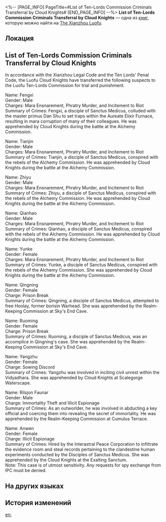 <%-- [PAGE_INFO]
PageTitle=#List of Ten-Lords Commission Criminals Transferral by Cloud Knights#
[END_PAGE_INFO] --%>
{{Дополнить}}
{{Книга Инфобокс
|id           = 278
|partIds      = 190528
|Название     = 
|Изображение  = Иконка Пергамент Сяньчжоу.png
|Мир          = The Xianzhou Luofu
|Томов        = 1
|Автор        = <!--нужно добавить-->
|Описание     = A list of severe offenders handed over to the Ten-Lords Commission by the Cloud Knights, all of whom are guilty of the Ten Unpardonable Sins.
|Том1         = {{tx}}
|Источник1    = {{tx|Отсутствует источник}}
|Персонажи    = Yaoshi
|Фракции      = Interastral Peace Corporation
}}
'''List of Ten-Lords Commission Criminals Transferral by Cloud Knights''' — одна из [[Книги|книг]], которую можно найти на [[The Xianzhou Luofu]].

==Локация==
{{Отметка карты|<!--название карты-->|<!--id отметки-->}}

==List of Ten-Lords Commission Criminals Transferral by Cloud Knights==
In accordance with the Xianzhou Legal Code and the Ten Lords' Penal Code, the Luofu Cloud Knights have transferred the following suspects to the Luofu Ten-Lords Commission for trial and punishment.

Name: Fengxi<br />
Gender: Male<br />
Charges: Mara Ensnarement, Phratry Murder, and Incitement to Riot<br />
Summary of Crimes: Fengxi, a disciple of Sanctus Medicus, colluded with the master primus Dan Shu to set traps within the Aureate Elixir Furnace, resulting in mara corruption of many of their colleagues. He was apprehended by Cloud Knights during the battle at the Alchemy Commission.

Name: Tianjin<br />
Gender: Male<br />
Charges: Mara Ensnarement, Phratry Murder, and Incitement to Riot<br />
Summary of Crimes: Tianjin, a disciple of Sanctus Medicus, conspired with the rebels of the Alchemy Commission. He was apprehended by Cloud Knights during the battle at the Alchemy Commission.

Name: Zhiyu<br />
Gender: Male<br />
Charges: Mara Ensnarement, Phratry Murder, and Incitement to Riot<br />
Summary of Crimes: Zhiyu, a disciple of Sanctus Medicus, conspired with the rebels of the Alchemy Commission. He was apprehended by Cloud Knights during the battle at the Alchemy Commission.

Name: Qianhao<br />
Gender: Male<br />
Charges: Mara Ensnarement, Phratry Murder, and Incitement to Riot<br />
Summary of Crimes: Qianhao, a disciple of Sanctus Medicus, conspired with the rebels of the Alchemy Commission. He was apprehended by Cloud Knights during the battle at the Alchemy Commission.

Name: Yunke<br />
Gender: Female<br />
Charges: Mara Ensnarement, Phratry Murder, and Incitement to Riot<br />
Summary of Crimes: Yunke, a disciple of Sanctus Medicus, conspired with the rebels of the Alchemy Commission. She was apprehended by Cloud Knights during the battle at the Alchemy Commission.

Name: Qingning<br />
Gender: Female<br />
Charge: Prison Break<br />
Summary of Crimes: Qingning, a disciple of Sanctus Medicus, attempted to free Hoolay, former borisin Warhead. She was apprehended by the Realm-Keeping Commission at Sky's End Cave.

Name: Ruoming<br />
Gender: Female<br />
Charge: Prison Break<br />
Summary of Crimes: Ruoming, a disciple of Sanctus Medicus, was an accomplice in Qingning's case. She was apprehended by the Realm-Keeping Commission at Sky's End Cave.

Name: Yangzhu<br />
Gender: Female<br />
Charge: Sowing Discord<br />
Summary of Crimes: Yangzhu was involved in inciting civil unrest within the Vidyadhara. She was apprehended by Cloud Knights at Scalegorge Waterscape.

Name: Rilsjon Faunar<br />
Gender: Male<br />
Charge: Immortality Theft and Illicit Espionage<br />
Summary of Crimes: As an outworlder, he was involved in abducting a key official and coercing them into revealing the secret of immortality. He was apprehended by the Realm-Keeping Commission at Cumulus Terrace.

Name: Anwen<br />
Gender: Female<br />
Charge: Illicit Espionage<br />
Summary of Crimes: Hired by the Interastral Peace Corporation to infiltrate the evidence room and steal records pertaining to the clandestine human experiments conducted by the Disciples of Sanctus Medicus. She was apprehended by the Cloud Knights at the Exalting Sanctum.<br />
Note: This case is of utmost sensitivity. Any requests for spy exchange from IPC must be denied.

==На других языках==
{{На других языках
|en   = List of Ten-Lords Commission Criminals Transferral by Cloud Knights
|zhs  = 云骑军移送十王司重犯名单
|zht  = 雲騎軍移送十王司重犯名單
|ja   = 雲騎軍より十王司に引き渡した重罪人リスト
|ko   = 운기군이 시왕사에 인계한 흉악범 명단
|es   = Lista de delincuentes de la Comisión de los Diez Líderes entregada por los Nimbocaballeros
|fr   = Liste des criminels transférés à la Commission des dix seigneurs par les Chevaliers des nuages
|ru   = Список преступников, переданный Облачными Рыцарями Комиссии десяти владык
|th   = รายชื่อนักโทษที่กองอัศวิน Cloud Knight ส่งตัวให้ Ten-Lords Commission
|vi   = Danh Sách Trọng Phạm Vân Kỵ Quân Gửi Đến Sở Thập Vương
|de   = Liste der durch die Wolkenritter an die Zehn-Fürsten-Kommission überstellten Verbrecher
|id   = Daftar Nama Kriminal yang Diserahkan Cloud Knight Kepada Ten-Lords Commission
|pt   = Lista das Transferências de Criminosos da Comissão dos Dez Senhores pelos Cavaleiros das Nuvens
}}

==История изменений==
{{История изменений|3.5}}

[[en:]]